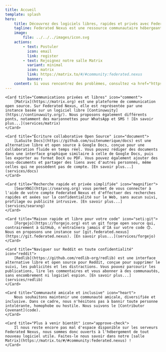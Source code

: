 ```yaml
---
title: Accueil
template: splash
hero:
    title: Découvrez des logiciels libres, rapides et privés avec Federated Nexus
    tagline: Federated Nexus est une ressource communautaire hébergeant plusieurs services FOSS (en particulier fédérés), notamment Matrix et Forgejo.
    image:
        file: ../../../images/icon.svg
    actions:
        - text: Postuler
          icon: email
          link: register
        - text: Rejoignez notre salle Matrix
          variant: minimal
          icon: matrix
          link: https://matrix.to/#/#community:federated.nexus
          banner:
    content: Si vous rencontrez des problèmes, consultez <a href="https://status.federated.nexus">notre page d'état.</a>
---
```



<CardGrid>

    <Card title="Communications privées et libres" icon="comment">
        [Matrix](https://matrix.org) est une plateforme de communication open source. Sur Federated Nexus, elle est représentée par une instance basée sur un logiciel libre [Continuwuity](https://continuwuity.org/). Nous proposons également différents ponts, notamment des marionnettes pour WhatsApp et SMS ! [En savoir plus...](services/matrix)
    </Card>

    <Card title="Écriture collaborative Open Source" icon="document">
        [LaSuite Docs](https://github.com/suitenumerique/docs) est une alternative libre et open source à Google Docs, conçue pour une collaboration fluide en temps réel. Vous pouvez rédiger des documents dans une interface graphique similaire à celle de Google Docs, puis les exporter au format DocX ou PDF. Vous pouvez également ajouter des sous-documents et partager des liens avec d'autres personnes, même celles qui ne possèdent pas de compte. [En savoir plus...](services/docs)
    </Card>

    <Card title="Recherche rapide et privée simplifiée" icon="magnifier">
        [SearXNG](https://searxng.org) vous permet de vous connecter à l'aide de votre compte Federated Nexus et d'effectuer des recherches rapides et axées sur la confidentialité sur le Web, sans aucun suivi, profilage ou publicité intrusive. [En savoir plus...](services/searxng)
    </Card>

    <Card title="Maison rapide et libre pour votre code" icon="seti:git">
        [Forgejo](https://forgejo.org) est un git forge open source qui, contrairement à GitHub, n'entraînera jamais d'IA sur votre code 🙃. Nous en proposons une instance sur [git.federated.nexus](https://git.federated.nexus). [En savoir plus...](services/forgejo)
    </Card>

    <Card title="Naviguer sur Reddit en toute confidentialité" icon="reddit">
    	[Redlib](https://github.com/redlib-org/redlib) est une interface alternative libre et open source pour Reddit, conçue pour supprimer le suivi, les publicités et les distractions. Vous pouvez parcourir les publications, lire les commentaires et vous abonner à des communautés, sans encombrement ni logiciel espion. [En savoir plus...](services/redlib)
    </Card>

    <Card title="Communauté amicale et inclusive" icon="heart">
        Nous souhaitons maintenir une communauté amicale, diversifiée et inclusive. Dans ce cadre, nous n'hésitons pas à bannir toute personne intolérante, homophobe ou hostile. Nous suivons le [Contributor Covenant](code).
    </Card>

    <Card title="Plus à venir bientôt" icon="approve-check">
        Il nous reste encore pas mal d'espace disponible sur les serveurs Federated Nexus, nous sommes donc ouverts à l'hébergement de tout nouveau logiciel utile. Faites-le nous savoir dans notre [salle Matrix](https://matrix.to/#/#community:federated.nexus) !
    </Card>

</CardGrid>
